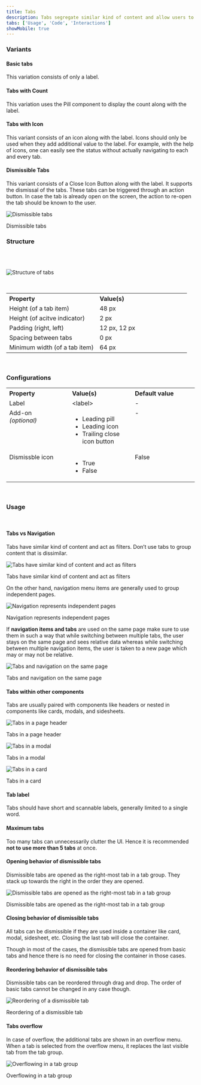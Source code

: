 ```yaml
---
title: Tabs
description: Tabs segregate similar kind of content and allow users to navigate between them without switching the context.
tabs: ['Usage', 'Code', 'Interactions']
showMobile: true
---
```


### Variants
#### Basic tabs
This variation consists of only a label. 
<Preview name='components-tabs-basic-tabs--basic-tabs'/>

#### Tabs with Count
This variation uses the Pill component to display the count along with the label.
<Preview name='components-tabs-tabs-with-count--tabs-with-count'/>

#### Tabs with Icon
This variant consists of an icon along with the label. Icons should only be used when they add additional value to the label.
For example, with the help of icons, one can easily see the status without actually navigating to each and every tab.
<Preview name='components-tabs-tabs-with-icon--tabs-with-icon'/>

#### Dismissible Tabs
This variant consists of a Close Icon Button along with the label. It supports the dismissal of the tabs. These tabs can be triggered through an action button. In case the tab is already open on the screen, the action to re-open the tab should be known to the user.

![Dismissible tabs](./images/tabs-1.png)
<Caption>Dismissible tabs</Caption>
<br/>

### Structure
<br/>
<br/>

![Structure of tabs](./images/tabs-structure.png)

<br/>

<table style="width: 100%">
 <tbody>
   <tr>
     <th style="width:50%; text-align: left;">Property</th>
     <th style="width:50%; text-align: left;">Value(s)</th>
   </tr>
   <tr style="vertical-align: top">
     <td>Height (of a tab item)</td>
     <td>48 px</td>
   </tr>
   <tr style="vertical-align: top">
     <td>Height (of acitve indicator)</td>
     <td>2 px</td>
   </tr>
   <tr style="vertical-align: top">
     <td>Padding (right, left)</td>
     <td>12 px, 12 px</td>
   </tr>
   <tr style="vertical-align: top">
     <td>Spacing between tabs</td>
      <td>0 px</td>
   </tr>
    <tr style="vertical-align: top">
     <td>Minimum width (of a tab item)</td>
      <td>64 px</td>
   </tr>
 </tbody>
</table>
<br/>

### Configurations

<table style="width: 100%">
  <tbody>
    <tr>
      <th style="width:33%; text-align: left;">Property</th>
      <th style="width:33%; text-align: left;">Value(s)</th>
      <th style="width:33%; text-align: left;">Default value</th>
    </tr>
    <tr style="vertical-align: top">
      <td>Label</td>
      <td>&#60;label&#62;</td>
      <td>-</td>
    </tr>
    <tr style="vertical-align: top">
      <td>Add-on<br/><em>(optional)</em></td>
      <td>
          <ul>
              <li>Leading pill</li>
              <li>Leading icon</li>
              <li>Trailing close icon button</li>
          </ul>
      </td>
      <td>-</td>
    </tr>
    <tr style="vertical-align: top">
      <td>Dismissble icon</td>
      <td><ul>
              <li>True</li>
              <li>False</li>
          </ul></td>
      <td>False</td>
    </tr>
  </tbody>
</table>
<br/>

### Usage
<br/>

#### Tabs vs Navigation
Tabs have similar kind of content and act as filters. Don’t use tabs to group content that is dissimilar.

![Tabs have similar kind of content and act as filters](./images/tabs-2.png)
<Caption>Tabs have similar kind of content and act as filters</Caption>
<br/>

On the other hand, navigation menu items are generally used to group independent pages.

![Navigation represents independent pages](./images/tabs-3.png)
<Caption>Navigation represents independent pages</Caption>
<br/>

If **navigation items and tabs** are used on the same page make sure to use them in such a way that while switching between multiple tabs, the user stays on the same page and sees relative data whereas while switching between multiple navigation items, the user is taken to a new page which may or may not be relative.

![Tabs and navigation on the same page](./images/tabs-4.png)
<Caption>Tabs and navigation on the same page</Caption>
<br/>

#### Tabs within other components
Tabs are usually paired with components like headers or nested in components like cards, modals, and sidesheets.

![Tabs in a page header](./images/tabs-5.png)
<Caption>Tabs in a page header</Caption>
<br/>

![Tabs in a modal](./images/tabs-6.png)
<Caption>Tabs in a modal</Caption>
<br/>

![Tabs in a card](./images/tabs-7.png)
<Caption>Tabs in a card</Caption>
<br/>

#### Tab label
Tabs should have short and scannable labels, generally limited to a single word.

#### Maximum tabs
Too many tabs can unnecessarily clutter the UI. Hence it is recommended **not to use more than 5 tabs** at once.

#### Opening behavior of dismissible tabs
Dismissible tabs are opened as the right-most tab in a tab group. They stack up towards the right in the order they are opened.

![Dismissible tabs are opened as the right-most tab in a tab group](./images/tabs-9.png)
<Caption>Dismissible tabs are opened as the right-most tab in a tab group</Caption>
<br/>

#### Closing behavior of dismissible tabs
All tabs can be dismissible if they are used inside a container like card, modal, sidesheet, etc. Closing the last tab will close the container.

Though in most of the cases, the dismissible tabs are opened from basic tabs and hence there is no need for closing the container in those cases.

#### Reordering behavior of dismissible tabs
Dismissible tabs can be reordered through drag and drop. The order of basic tabs cannot be changed in any case though.

![Reordering of a dismissible tab](./images/tabs-10.png)
<Caption>Reordering of a dismissible tab</Caption>
<br/>

#### Tabs overflow
In case of overflow, the additional tabs are shown in an overflow menu. When a tab is selected from the overflow menu, it replaces the last visible tab from the tab group.

![Overflowing in a tab group](./images/tabs-11.png)
<Caption>Overflowing in a tab group</Caption>
<br/>